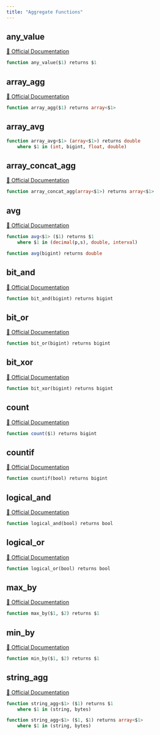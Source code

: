 ```yaml
---
title: "Aggregate Functions"
---
```


## any_value
[🔗 Official Documentation](#https://cloud.google.com/bigquery/docs/reference/standard-sql/aggregate_functions#any_value)

```sql
function any_value($1) returns $1
```


## array_agg
[🔗 Official Documentation](#https://cloud.google.com/bigquery/docs/reference/standard-sql/aggregate_functions#array_agg)

```sql
function array_agg($1) returns array<$1>
```


## array_avg
```sql
function array_avg<$1> (array<$1>) returns double
	where $1 in (int, bigint, float, double)
```


## array_concat_agg
[🔗 Official Documentation](#https://cloud.google.com/bigquery/docs/reference/standard-sql/aggregate_functions#array_concat_agg)

```sql
function array_concat_agg(array<$1>) returns array<$1>
```


## avg
[🔗 Official Documentation](#https://cloud.google.com/bigquery/docs/reference/standard-sql/aggregate_functions#avg)

```sql
function avg<$1> ($1) returns $1
	where $1 in (decimal(p,s), double, interval)
```


```sql
function avg(bigint) returns double
```


## bit_and
[🔗 Official Documentation](#https://cloud.google.com/bigquery/docs/reference/standard-sql/aggregate_functions#bit_and)

```sql
function bit_and(bigint) returns bigint
```


## bit_or
[🔗 Official Documentation](#https://cloud.google.com/bigquery/docs/reference/standard-sql/aggregate_functions#bit_or)

```sql
function bit_or(bigint) returns bigint
```


## bit_xor
[🔗 Official Documentation](#https://cloud.google.com/bigquery/docs/reference/standard-sql/aggregate_functions#bit_xor)

```sql
function bit_xor(bigint) returns bigint
```


## count
[🔗 Official Documentation](#https://cloud.google.com/bigquery/docs/reference/standard-sql/aggregate_functions#count)

```sql
function count($1) returns bigint
```


## countif
[🔗 Official Documentation](#https://cloud.google.com/bigquery/docs/reference/standard-sql/aggregate_functions#countif)

```sql
function countif(bool) returns bigint
```


## logical_and
[🔗 Official Documentation](#https://cloud.google.com/bigquery/docs/reference/standard-sql/aggregate_functions#logical_and)

```sql
function logical_and(bool) returns bool
```


## logical_or
[🔗 Official Documentation](#https://cloud.google.com/bigquery/docs/reference/standard-sql/aggregate_functions#logical_or)

```sql
function logical_or(bool) returns bool
```


## max_by
[🔗 Official Documentation](#https://cloud.google.com/bigquery/docs/reference/standard-sql/aggregate_functions#max_by)

```sql
function max_by($1, $2) returns $1
```


## min_by
[🔗 Official Documentation](#https://cloud.google.com/bigquery/docs/reference/standard-sql/aggregate_functions#min_by)

```sql
function min_by($1, $2) returns $1
```


## string_agg
[🔗 Official Documentation](#https://cloud.google.com/bigquery/docs/reference/standard-sql/aggregate_functions#string_agg)

```sql
function string_agg<$1> ($1) returns $1
	where $1 in (string, bytes)
```


```sql
function string_agg<$1> ($1, $1) returns array<$1>
	where $1 in (string, bytes)
```



